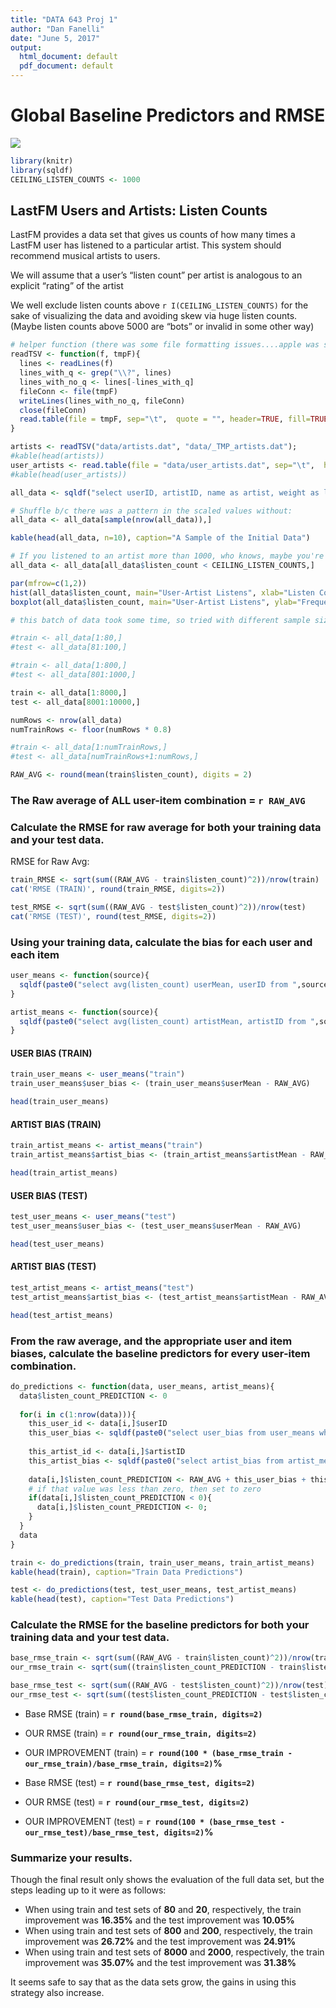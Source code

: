 ```yaml
---
title: "DATA 643 Proj 1"
author: "Dan Fanelli"
date: "June 5, 2017"
output:
  html_document: default
  pdf_document: default
---
```


# Global Baseline Predictors and RMSE

![](lastfm.jpg)

```r
library(knitr)
library(sqldf)
CEILING_LISTEN_COUNTS <- 1000
```

## LastFM Users and Artists: Listen Counts

LastFM provides a data set that gives us counts of how many times a LastFM user has listened to a particular artist.  This system should recommend musical artists to users.

We will assume that a user's "listen count" per artist is analogous to an explicit "rating" of the artist

We well exclude listen counts above `r I(CEILING_LISTEN_COUNTS)` for the sake of visualizing the data and avoiding skew via huge listen counts. (Maybe listen counts above 5000 are "bots" or invalid in some other way)

```r
# helper function (there was some file formatting issues....apple was source of TSV's...
readTSV <- function(f, tmpF){
  lines <- readLines(f)
  lines_with_q <- grep("\\?", lines)
  lines_with_no_q <- lines[-lines_with_q]
  fileConn <- file(tmpF)
  writeLines(lines_with_no_q, fileConn)
  close(fileConn)
  read.table(file = tmpF, sep="\t",  quote = "", header=TRUE, fill=TRUE)
}

artists <- readTSV("data/artists.dat", "data/_TMP_artists.dat");
#kable(head(artists))
user_artists <- read.table(file = "data/user_artists.dat", sep="\t",  header=TRUE)
#kable(head(user_artists))

all_data <- sqldf("select userID, artistID, name as artist, weight as listen_count from artists, user_artists where artists.id = user_artists.artistID")

# Shuffle b/c there was a pattern in the scaled values without:
all_data <- all_data[sample(nrow(all_data)),]

kable(head(all_data, n=10), caption="A Sample of the Initial Data")

# If you listened to an artist more than 1000, who knows, maybe you're a bot
all_data <- all_data[all_data$listen_count < CEILING_LISTEN_COUNTS,]

par(mfrow=c(1,2))
hist(all_data$listen_count, main="User-Artist Listens", xlab="Listen Count (Artist+User)")
boxplot(all_data$listen_count, main="User-Artist Listens", ylab="Frequency")
```


```r
# this batch of data took some time, so tried with different sample sizes:

#train <- all_data[1:80,]
#test <- all_data[81:100,]

#train <- all_data[1:800,]
#test <- all_data[801:1000,]

train <- all_data[1:8000,]
test <- all_data[8001:10000,]

numRows <- nrow(all_data)
numTrainRows <- floor(numRows * 0.8)

#train <- all_data[1:numTrainRows,]
#test <- all_data[numTrainRows+1:numRows,]

RAW_AVG <- round(mean(train$listen_count), digits = 2)

```

### The Raw average of ALL user-item combination = `r RAW_AVG`

### Calculate the RMSE for raw average for both your training data and your test data.

RMSE for Raw Avg:

```r
train_RMSE <- sqrt(sum((RAW_AVG - train$listen_count)^2))/nrow(train)
cat('RMSE (TRAIN)', round(train_RMSE, digits=2))

test_RMSE <- sqrt(sum((RAW_AVG - test$listen_count)^2))/nrow(test)
cat('RMSE (TEST)', round(test_RMSE, digits=2))

```

### Using your training data, calculate the bias for each user and each item

```r
user_means <- function(source){
  sqldf(paste0("select avg(listen_count) userMean, userID from ",source," group by userID"))
}

artist_means <- function(source){
  sqldf(paste0("select avg(listen_count) artistMean, artistID from ",source," group by artistID"))
}

```

#### USER BIAS (TRAIN)

```r
train_user_means <- user_means("train")
train_user_means$user_bias <- (train_user_means$userMean - RAW_AVG)

head(train_user_means)
```

#### ARTIST BIAS (TRAIN)

```r
train_artist_means <- artist_means("train")
train_artist_means$artist_bias <- (train_artist_means$artistMean - RAW_AVG)

head(train_artist_means)
```

#### USER BIAS (TEST)

```r
test_user_means <- user_means("test")
test_user_means$user_bias <- (test_user_means$userMean - RAW_AVG)

head(test_user_means)
```

#### ARTIST BIAS (TEST)

```r
test_artist_means <- artist_means("test")
test_artist_means$artist_bias <- (test_artist_means$artistMean - RAW_AVG)

head(test_artist_means)
```

### From the raw average, and the appropriate user and item biases, calculate the baseline predictors for every user-item combination.

```r
do_predictions <- function(data, user_means, artist_means){
  data$listen_count_PREDICTION <- 0
  
  for(i in c(1:nrow(data))){
    this_user_id <- data[i,]$userID
    this_user_bias <- sqldf(paste0("select user_bias from user_means where userID = ",this_user_id))$user_bias
    
    this_artist_id <- data[i,]$artistID
    this_artist_bias <- sqldf(paste0("select artist_bias from artist_means where artistID = ",this_artist_id))$artist_bias
    
    data[i,]$listen_count_PREDICTION <- RAW_AVG + this_user_bias + this_artist_bias
    # if that value was less than zero, then set to zero
    if(data[i,]$listen_count_PREDICTION < 0){
      data[i,]$listen_count_PREDICTION <- 0;
    }
  }
  data
}

train <- do_predictions(train, train_user_means, train_artist_means)
kable(head(train), caption="Train Data Predictions")

test <- do_predictions(test, test_user_means, test_artist_means)
kable(head(test), caption="Test Data Predictions")

```

### Calculate the RMSE for the baseline predictors for both your training data and your test data.
```r
base_rmse_train <- sqrt(sum((RAW_AVG - train$listen_count)^2))/nrow(train)
our_rmse_train <- sqrt(sum((train$listen_count_PREDICTION - train$listen_count)^2))/nrow(train)

base_rmse_test <- sqrt(sum((RAW_AVG - test$listen_count)^2))/nrow(test)
our_rmse_test <- sqrt(sum((test$listen_count_PREDICTION - test$listen_count)^2))/nrow(test)
```

* Base RMSE (train) = __`r round(base_rmse_train, digits=2)`__
* OUR RMSE (train) = __`r round(our_rmse_train, digits=2)`__
* OUR IMPROVEMENT (train) = __`r round(100 * (base_rmse_train - our_rmse_train)/base_rmse_train, digits=2)`%__

* Base RMSE (test) = __`r round(base_rmse_test, digits=2)`__
* OUR RMSE (test) = __`r round(our_rmse_test, digits=2)`__
* OUR IMPROVEMENT (test) = __`r round(100 * (base_rmse_test - our_rmse_test)/base_rmse_test, digits=2)`%__

### Summarize your results.

Though the final result only shows the evaluation of the full data set, but the steps leading up to it were as follows:

* When using train and test sets of __80__ and __20__, respectively, the train improvement was __16.35%__ and the test improvement was __10.05%__
* When using train and test sets of __800__ and __200__, respectively, the train improvement was __26.72%__ and the test improvement was __24.91%__
* When using train and test sets of __8000__ and __2000__, respectively, the train improvement was __35.07%__ and the test improvement was __31.38%__

It seems safe to say that as the data sets grow, the gains in using this strategy also increase.

